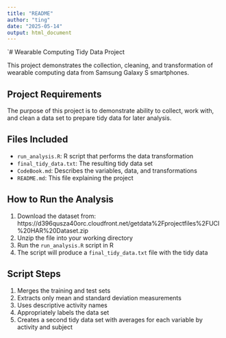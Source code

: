 ---
title: "README"
author: "ting"
date: "2025-05-14"
output: html_document
---

`# Wearable Computing Tidy Data Project

This project demonstrates the collection, cleaning, and transformation of wearable computing data from Samsung Galaxy S smartphones.

## Project Requirements
The purpose of this project is to demonstrate ability to collect, work with, and clean a data set to prepare tidy data for later analysis.

## Files Included
- `run_analysis.R`: R script that performs the data transformation
- `final_tidy_data.txt`: The resulting tidy data set
- `CodeBook.md`: Describes the variables, data, and transformations
- `README.md`: This file explaining the project

## How to Run the Analysis
1. Download the dataset from: https://d396qusza40orc.cloudfront.net/getdata%2Fprojectfiles%2FUCI%20HAR%20Dataset.zip
2. Unzip the file into your working directory
3. Run the `run_analysis.R` script in R
4. The script will produce a `final_tidy_data.txt` file with the tidy data

## Script Steps
1. Merges the training and test sets
2. Extracts only mean and standard deviation measurements
3. Uses descriptive activity names
4. Appropriately labels the data set
5. Creates a second tidy data set with averages for each variable by activity and subject